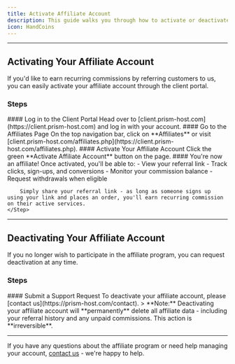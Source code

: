 ```yaml
---
title: Activate Affiliate Account
description: This guide walks you through how to activate or deactivate your affiliate account.
icon: HandCoins
---
```


---

## Activating Your Affiliate Account

If you'd like to earn recurring commissions by referring customers to us, you can easily activate your affiliate account through the client portal.

### Steps

<Steps>
    <Step>
        #### Log in to the Client Portal  
        Head over to [client.prism-host.com](https://client.prism-host.com) and log in with your account.
    </Step>
    <Step>
        #### Go to the Affiliates Page  
        On the top navigation bar, click on **Affiliates** or visit [client.prism-host.com/affiliates.php](https://client.prism-host.com/affiliates.php).
    </Step>
    <Step>
        #### Activate Your Affiliate Account  
        Click the green **Activate Affiliate Account** button on the page.
    </Step>
    <Step>
        #### You're now an affiliate!  
        Once activated, you'll be able to:
        - View your referral link
        - Track clicks, sign-ups, and conversions
        - Monitor your commission balance
        - Request withdrawals when eligible

        Simply share your referral link - as long as someone signs up using your link and places an order, you'll earn recurring commission on their active services.
    </Step>
</Steps>

---

## Deactivating Your Affiliate Account

If you no longer wish to participate in the affiliate program, you can request deactivation at any time.

### Steps

<Steps>
    <Step>
        #### Submit a Support Request  
        To deactivate your affiliate account, please [contact us](https://prism-host.com/contact).
        > **Note:** Deactivating your affiliate account will **permanently** delete all affiliate data - including your referral history and any unpaid commissions. This action is **irreversible**.
    </Step>
</Steps>

---

If you have any questions about the affiliate program or need help managing your account, [contact us](https://prism-host.com/contact) - we're happy to help.